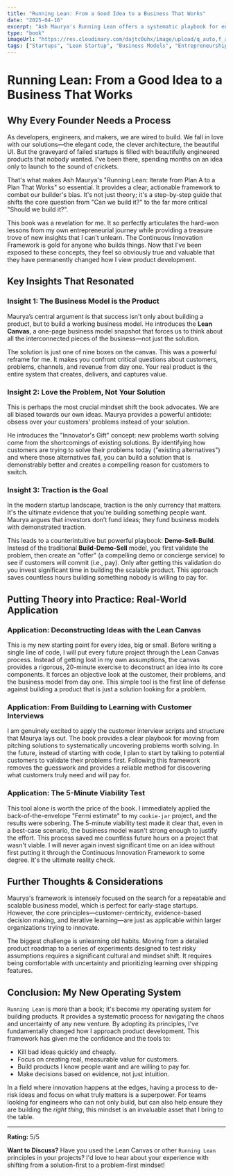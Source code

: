 ```yaml
---
title: "Running Lean: From a Good Idea to a Business That Works"
date: "2025-04-16"
excerpt: "Ash Maurya's Running Lean offers a systematic playbook for entrepreneurs to find product/market fit. This review breaks down how its principles of loving the problem, building a traction-first business, and de-risking a startup can transform an idea into a viable company."
type: "book"
imageUrl: "https://res.cloudinary.com/dajtc0uhx/image/upload/q_auto,f_auto,c_pad,ar_16:9/v1752008879/running-lean-pic_rzhzib.jpg"
tags: ["Startups", "Lean Startup", "Business Models", "Entrepreneurship", "Book Notes", "Product Management", "Continuous Innovation"]
---
```


# Running Lean: From a Good Idea to a Business That Works
## Why Every Founder Needs a Process

As developers, engineers, and makers, we are wired to build. We fall in love with our solutions—the elegant code, the clever architecture, the beautiful UI. But the graveyard of failed startups is filled with beautifully engineered products that nobody wanted. I've been there, spending months on an idea only to launch to the sound of crickets.

That's what makes Ash Maurya's "Running Lean: Iterate from Plan A to a Plan That Works" so essential. It provides a clear, actionable framework to combat our builder's bias. It's not just theory; it's a step-by-step guide that shifts the core question from "Can we build it?" to the far more critical "Should we build it?".

This book was a revelation for me. It so perfectly articulates the hard-won lessons from my own entrepreneurial journey while providing a treasure trove of new insights that I can't unlearn. The Continuous Innovation Framework is gold for anyone who builds things. Now that I’ve been exposed to these concepts, they feel so obviously true and valuable that they have permanently changed how I view product development.

## Key Insights That Resonated

### Insight 1: The Business Model is the Product
Maurya’s central argument is that success isn't only about building a product, but to build a working business model. He introduces the **Lean Canvas**, a one-page business model snapshot that forces us to think about all the interconnected pieces of the business—not just the solution.

The solution is just one of nine boxes on the canvas. This was a powerful reframe for me. It makes you confront critical questions about customers, problems, channels, and revenue from day one. Your real product is the entire system that creates, delivers, and captures value.

### Insight 2: Love the Problem, Not Your Solution

This is perhaps the most crucial mindset shift the book advocates. We are all biased towards our own ideas. Maurya provides a powerful antidote: obsess over your customers' problems instead of your solution.

He introduces the "Innovator's Gift" concept: new problems worth solving come from the shortcomings of existing solutions. By identifying how customers are trying to solve their problems today ("existing alternatives") and where those alternatives fail, you can build a solution that is demonstrably better and creates a compelling reason for customers to switch.

### Insight 3: Traction is the Goal

In the modern startup landscape, traction is the only currency that matters. It's the ultimate evidence that you're building something people want. Maurya argues that investors don’t fund ideas; they fund business models with demonstrated traction.

This leads to a counterintuitive but powerful playbook: **Demo-Sell-Build**. Instead of the traditional **Build-Demo-Sell** model, you first validate the problem, then create an "offer" (a compelling demo or concierge service) to see if customers will commit (i.e., pay). Only after getting this validation do you invest significant time in building the scalable product. This approach saves countless hours building something nobody is willing to pay for.

## Putting Theory into Practice: Real-World Application

### Application: Deconstructing Ideas with the Lean Canvas

This is my new starting point for every idea, big or small. Before writing a single line of code, I will put every future project through the Lean Canvas process. Instead of getting lost in my own assumptions, the canvas provides a rigorous, 20-minute exercise to deconstruct an idea into its core components. It forces an objective look at the customer, their problems, and the business model from day one. This simple tool is the first line of defense against building a product that is just a solution looking for a problem.

### Application: From Building to Learning with Customer Interviews

I am genuinely excited to apply the customer interview scripts and structure that Maurya lays out. The book provides a clear playbook for moving from pitching solutions to systematically uncovering problems worth solving. In the future, instead of starting with code, I plan to start by talking to potential customers to validate their problems first. Following this framework removes the guesswork and provides a reliable method for discovering what customers truly need and will pay for.

### Application: The 5-Minute Viability Test

This tool alone is worth the price of the book. I immediately applied the back-of-the-envelope "Fermi estimate" to my `cookie-jar` project, and the results were sobering. The 5-minute viability test made it clear that, even in a best-case scenario, the business model wasn't strong enough to justify the effort. This process saved me countless future hours on a project that wasn't viable. I will never again invest significant time on an idea without first putting it through the Continuous Innovation Framework to some degree. It's the ultimate reality check.

## Further Thoughts & Considerations

Maurya's framework is intensely focused on the search for a repeatable and scalable business model, which is perfect for early-stage startups. However, the core principles—customer-centricity, evidence-based decision making, and iterative learning—are just as applicable within larger organizations trying to innovate.

The biggest challenge is unlearning old habits. Moving from a detailed product roadmap to a series of experiments designed to test risky assumptions requires a significant cultural and mindset shift. It requires being comfortable with uncertainty and prioritizing learning over shipping features.

## Conclusion: My New Operating System

`Running Lean` is more than a book; it's become my operating system for building products. It provides a systematic process for navigating the chaos and uncertainty of any new venture. By adopting its principles, I've fundamentally changed how I approach product development. This framework has given me the confidence and the tools to:

-   Kill bad ideas quickly and cheaply.
-   Focus on creating real, measurable value for customers.
-   Build products I know people want and are willing to pay for.
-   Make decisions based on evidence, not just intuition.

In a field where innovation happens at the edges, having a process to de-risk ideas and focus on what truly matters is a superpower. For teams looking for engineers who can not only build, but can also help ensure they are building the *right thing*, this mindset is an invaluable asset that I bring to the table.

---

**Rating:** 5/5

**Want to Discuss?**
Have you used the Lean Canvas or other `Running Lean` principles in your projects? I'd love to hear about your experience with shifting from a solution-first to a problem-first mindset!
